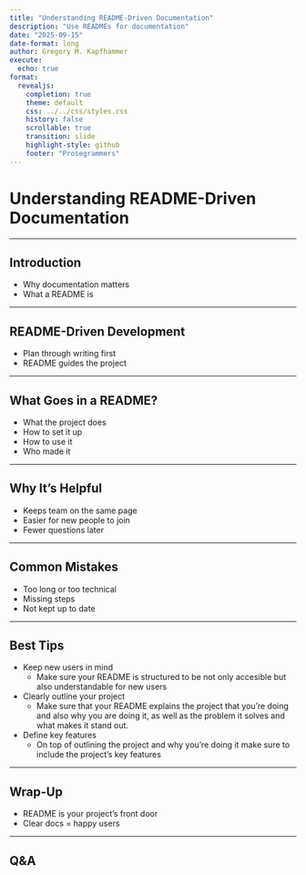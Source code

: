 ```yaml
---
title: "Understanding README-Driven Documentation"
description: "Use READMEs for documentation"
date: "2025-09-15"
date-format: long
author: Gregory M. Kapfhammer
execute:
  echo: true
format:
  revealjs:
    completion: true
    theme: default
    css: ../../css/styles.css
    history: false
    scrollable: true
    transition: slide
    highlight-style: github
    footer: "Prosegrammers"
---
```


<!--chezka-->
# Understanding README-Driven Documentation

---

<!--chezka-->
## Introduction
- Why documentation matters  
- What a README is  

---

<!--jordi-->
## README-Driven Development
- Plan through writing first  
- README guides the project  

---

<!--jordi-->
## What Goes in a README?
- What the project does  
- How to set it up  
- How to use it  
- Who made it  

---

<!--bj-->
## Why It’s Helpful
- Keeps team on the same page  
- Easier for new people to join  
- Fewer questions later  

---

<!--bj-->
## Common Mistakes
- Too long or too technical  
- Missing steps  
- Not kept up to date  

---

<!--brandon-->
## Best Tips
- Keep new users in mind
  - Make sure your README is structured to be not only accesible but also understandable for new users
- Clearly outline your project
  - Make sure that your README explains the project that you're doing and also why you are doing it, as well as the problem it solves and what makes it stand out.
- Define key features
  - On top of outlining the project and why you're doing it make sure to include the project's key features

---

<!--brandon-->
## Wrap-Up
- README is your project’s front door  
- Clear docs = happy users  

---

## Q&A
